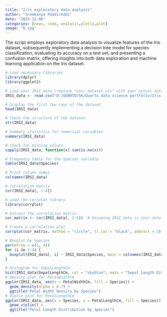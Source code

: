```yaml
---
title: "Iris exploratory data analysis"
author: "Sreekanya Peddireddi"
date: "2023-12-06"
categories: [news, code, analysis,plotly,plot]
image: "b.jpg"
---
```


The script employs exploratory data analysis to visualize features of the Iris dataset, subsequently implementing a decision tree model for species classification, evaluating its accuracy on a test set, and presenting a confusion matrix, offering insights into both data exploration and machine learning application on the Iris dataset.

```r
# Load necessary libraries
library(dplyr)
library(ggplot2)

# Load your IRSI data (replace "your_dataset.csv" with your actual dataset file)
IRSI_data <- read.csv("D:/QUARTO/SK/Quarto data science portfolio/Iris.csv")

# Display the first few rows of the dataset
head(IRSI_data)

# Check the structure of the dataset
str(IRSI_data)

# Summary statistics for numerical variables
summary(IRSI_data)

# Check for missing values
sapply(IRSI_data, function(x) sum(is.na(x)))

# Frequency table for the Species variable
table(IRSI_data$Species)

# Print column names
colnames(IRSI_data)

# Correlation matrix
cor(IRSI_data[, 1:4])

# Load the corrplot library
library(corrplot)

# Extract the correlation matrix
cor_matrix <- cor(IRSI_data[, 2:5])  # Assuming IRSI_data is your data frame

# Create a correlation plot
corrplot(cor_matrix, method = "circle", tl.col = "black", addrect = 2)

# Boxplot by Species
par(mfrow = c(1, 4))
for (i in 1:4) {
  boxplot(IRSI_data[, i] ~ IRSI_data$Species, main = colnames(IRSI_data)[i], col = c("skyblue", "lightgreen", "lightcoral"))
}

# Histogram for SepalLengthCm
hist(IRSI_data$SepalLengthCm, col = "skyblue", main = "Sepal Length Distribution")
# Density plot for PetalWidthCm
ggplot(IRSI_data, aes(x = PetalWidthCm, fill = Species)) +
  geom_density(alpha = 0.7) +
  ggtitle("Petal Width Density by Species")
# Violin plot for PetalLengthCm
ggplot(IRSI_data, aes(x = Species, y = PetalLengthCm, fill = Species)) +
  geom_violin() +
  ggtitle("Petal Length Distribution by Species")

```
